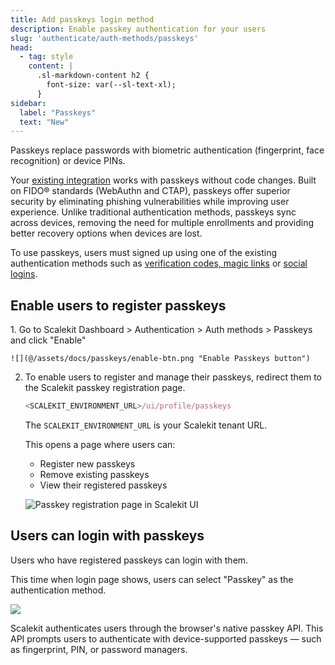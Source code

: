 ```yaml
---
title: Add passkeys login method
description: Enable passkey authentication for your users
slug: 'authenticate/auth-methods/passkeys'
head:
  - tag: style
    content: |
      .sl-markdown-content h2 {
        font-size: var(--sl-text-xl);
      }
sidebar:
  label: "Passkeys"
  text: "New"
---
```




Passkeys replace passwords with biometric authentication (fingerprint, face recognition) or device PINs.

Your [existing integration](/fsa/quickstart/) works with passkeys without code changes. Built on FIDO® standards (WebAuthn and CTAP), passkeys offer superior security by eliminating phishing vulnerabilities while improving user experience. Unlike traditional authentication methods, passkeys sync across devices, removing the need for multiple enrollments and providing better recovery options when devices are lost.

To use passkeys, users must signed up using one of the existing authentication methods such as [verification codes, magic links](/fsa/guides/passwordless/) or [social logins](/social-logins/quickstart/).


## Enable users to register passkeys

<Steps>
1. Go to Scalekit Dashboard > Authentication > Auth methods > Passkeys and click "Enable"

    ![](@/assets/docs/passkeys/enable-btn.png "Enable Passkeys button")

2. To enable users to register and manage their passkeys, redirect them to the Scalekit passkey registration page.

    ```js title="Passkey Registration URL" showLineNumbers=false
    <SCALEKIT_ENVIRONMENT_URL>/ui/profile/passkeys
    ```
    The `SCALEKIT_ENVIRONMENT_URL` is your Scalekit tenant URL.

    This opens a page where users can:
    - Register new passkeys
    - Remove existing passkeys
    - View their registered passkeys

    ![](@/assets/docs/passkeys/registration-page.png "Passkey registration page in Scalekit UI")

</Steps>

## Users can login with passkeys

Users who have registered passkeys can login with them.

This time when login page shows, users can select "Passkey" as the authentication method.

![](@/assets/docs/passkeys/passkey-login.png)

<Aside>

Scalekit authenticates users through the browser's native passkey API. This API prompts users to authenticate with device-supported passkeys — such as fingerprint, PIN, or password managers.

</Aside>

